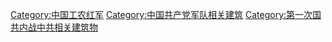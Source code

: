 [[Category:中国工农红军|Category:中国工农红军]]
[[Category:中国共产党军队相关建筑|Category:中国共产党军队相关建筑]]
[[Category:第一次国共内战中共相关建筑物|Category:第一次国共内战中共相关建筑物]]
